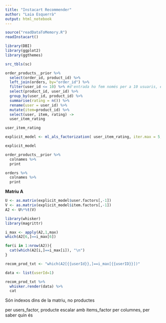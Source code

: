 ```yaml
---
title: "Instacart Recommender"
author: "Laia Esquerrà"
output: html_notebook
---
```


```r
source("readDataToMemory.R")
readInstacart()

library(DBI)
library(ggplot2)
library(ggthemes)

src_tbls(sc)
```

```r
order_products__prior %>%
  select(order_id, product_id) %>%
  left_join(orders, by="order_id") %>%
  filter(user_id <= 10) %>% #d'entrada ho fem només per a 10 usuaris, es recomana anar augmentant la mida poc a poc
  select(product_id, user_id) %>%
  group_by(user_id, product_id) %>%
  summarise(rating = n()) %>%
  rename(user = user_id) %>%
  mutate(item=product_id) %>%
  select(user, item, rating) ->
  user_item_rating
```


```r
user_item_rating
```

```r
explicit_model <- ml_als_factorization( user_item_rating, iter.max = 5, regularization.parameter = 0.01)
```

```r
explicit_model
```

```r
order_products__prior %>%
  colnames %>%
  print

orders %>%
  colnames %>%
  print
```

**Matriu A**

```r
U <- as.matrix(explicit_model$user.factors[,-1])
V <- as.matrix(explicit_model$item.factors[,-1])
A2 <- U%*%t(V)

library(whisker)
library(magrittr)

i_max <- apply(A2,1,max)
which(A2[6,]==i_max[6])

for(i in 1:nrow(A2)){
  cat(which(A2[i,]==i_max[i]), "\n")
}

recom_prod_txt <- "which(A2[{{userId}},]==i_max[{{userID}}])"

data <- list(userId=1)

recom_prod_txt %>%
  whisker.render(data) %>%
  cat
```

Són indexos dins de la matriu, no productes

per users_factor, producte escalar amb items_factor per columnes, per saber quin és


